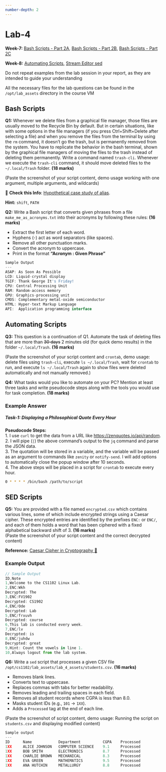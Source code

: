 ```yaml
---
number-depth: 2
---
```


# Lab-4

**Week-7:** <a href="https://youtu.be/8YmNovNo6NE" target="_blank">Bash Scripts - Part 2A</a>,
<a href="https://youtu.be/n56JIC15DBo" target="_blank">Bash Scripts - Part 2B</a>,
<a href="https://youtu.be/kjMhi4gI0po" target="_blank">Bash Scripts - Part 2C</a><br>

**Week-8:**
<a href="https://youtu.be/kWid87j6qIE" target="_blank">Automating Scripts</a>,
<a href="https://youtu.be/uCJjZ3cbaAw" target="_blank">Stream Editor sed</a>


:::{.callout-note}
Do not repeat examples from the lab session in your report, as they are intended to guide your understanding
:::

:::{.callout-tip appearance="simple"}
All the necessary files for the lab questions can be found in the `/opt/lab_assets` directory in the course VM
:::

## Bash Scripts

**Q1:** Whenever we delete files from a graphical file manager, those files are usually moved to the Recycle Bin by default. But in certain situations, like with some options in the file managers (if you press Ctrl+Shift+Delete after selecting a file) and when you remove the files from the terminal by using the `rm` command, it doesn't go the trash, but is permanently removed from the system. You have to replicate the behavior in the bash terminal, shown by the graphical file managers of moving the files to the trash instead of deleting them permanently. Write a command named `trash-cli`. Whenever we execute the `trash-cli` command, it should move deleted files to the `~/.local/Trash` folder. **(18 marks)**

(Paste the screenshot of your script content, demo usage working with one argument, multiple arguments, and wildcards)

::: {.callout-note icon="false" appearance="simple"}
📖 **Check this Info**: [Hypothetical case study of alias](/references/drawbacks_of_alias.qmd).
:::

::: {.callout-warning icon="false" appearance="minimal"}
**Hint:** `shift`, `PATH` 
:::

**Q2:** Write a Bash script that converts given phrases from a file `make_me_as_acronyms.txt` into their acronyms by following these rules:  **(16 marks)**

- Extract the first letter of each word.  
- Hyphens (-) act as word separators (like spaces).  
- Remove all other punctuation marks.  
- Convert the acronym to uppercase.  
- Print in the format **"Acronym : Given Phrase"**  

```js
Sample Output
---
ASAP: As Soon As Possible  
LCD: Liquid-crystal display  
TGIF: Thank George It's Friday!  
CPU: Central Processing Unit  
RAM: Random-access memory  
GPU: Graphics-processing unit  
CMOS: Complementary metal-oxide semiconductor  
HTML: Hyper-text Markup Language  
API:  Application programming interface 
```

## Automating Scripts

**Q3:** This question is a continuation of Q1. Automate the task of deleting files that are more than ~~30 days~~ 2 minutes old (for quick demo results) in the folder `~/.local/Trash`.  **(16 marks)**

(Paste the screenshot of your script content and `crontab`, demo usage: delete files using `trash-cli`, execute `ls ~/.local/Trash`, wait for `crontab` to run, and execute `ls ~/.local/Trash` again to show files were deleted automatically and not manually removed.)  


**Q4:**  What tasks would you like to automate on your PC? Mention at least three tasks and write pseudocode steps along with the tools you would use for task completion.  **(18 marks)**

::: {.callout-note appearance="simple" collapse="true"}
### Example Answer

##### **Task-1: Displaying a Philosophical Quote Every Hour**

**Pseudocode Steps:**  
1. I use `curl` to get the data from a URL like [https://zenquotes.io/api/random](https://zenquotes.io/api/random).  
2. I will pipe (`|`) the above command's output to the `jq` command and parse the JSON data.  
3. The quotation will be stored in a variable, and the variable will be passed as an argument to commands like `zenity` or `notify-send`. I will add options to automatically close the popup window after 10 seconds.  
4. The above steps will be placed in a script for `crontab` to execute every hour.  

```bash
0 * * * * /bin/bash /path/to/script
```
:::

## SED Scripts

**Q5:** You are provided with a file named `encrypted.csv` which contains various lines, some of which include encrypted strings using a Caesar cipher. These encrypted entries are identified by the prefixes `ENC:` or `ENC/`, and each of them holds a word that has been ciphered with a fixed alphabetical backward shift of 3.  **(16 marks)** <br>
(Paste the screenshot of your script content and the correct decrypted content)  

**Reference:** <a href="https://www.geeksforgeeks.org/caesar-cipher-in-cryptography/" target="_blank">Caesar Cipher in Cryptography 🧩</a>

::: {.callout-note appearance="simple" collapse="true"}
### Example Output
```js
// Sample Output
ID,Note
1,Welcome to the CS1102 Linux Lab.
2,ENC:Wkh
Decrypted: The
3,ENC:FV1902
Decrypted: CS1902
4,ENC/Ode
Decrypted: Lab
5,ENC/frxuvh
Decrypted: course
6,This lab is conducted every week.
7,ENC/lv
Decrypted: is
8,ENC/juhdw
Decrypted: great
9,Hint: Count the vowels in line 1.
10,Always logout from the lab system.
```
:::


**Q6:** Write a `sed` script that processes a given CSV file `/opt/cs1102/lab_assets/lab_4_assets/students.csv`. **(16 marks)**

- Removes blank lines.  
- Converts text to uppercase.  
- Replaces commas with tabs for better readability.  
- Removes leading and trailing spaces in each field.  
- Removes all student records where CGPA is less than 8.0.  
- Masks student IDs (e.g., `101` → `1XX`).  
- Adds a `Processed` tag at the end of each line.  

(Paste the screenshot of script content, demo usage: Running the script on `students.csv` and displaying modified content)  

```js
Sample output
---
ID      Name            Department          CGPA    Processed  
1XX     ALICE JOHNSON   COMPUTER SCIENCE    9.1     Processed  
1XX     BOB SMITH       ELECTRONICS         8.7     Processed  
1XX     CHARLIE BROWN   MECHANICAL          8.3     Processed  
1XX     EVA GREEN       MATHEMATICS         9.5     Processed  
1XX     ANA HUTCHIN     METALLURGY          8.8     Processed  
```
